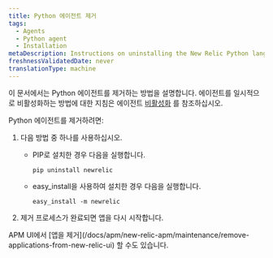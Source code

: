 ```yaml
---
title: Python 에이전트 제거
tags:
  - Agents
  - Python agent
  - Installation
metaDescription: Instructions on uninstalling the New Relic Python language agent.
freshnessValidatedDate: never
translationType: machine
---
```


이 문서에서는 Python 에이전트를 제거하는 방법을 설명합니다. 에이전트를 일시적으로 비활성화하는 방법에 대한 지침은 에이전트 [비활성화](/docs/agents/manage-apm-agents/installation/disable-apm-agent#python) 를 참조하십시오.

Python 에이전트를 제거하려면:

1. 다음 방법 중 하나를 사용하십시오.

   * PIP로 설치한 경우 다음을 실행합니다.

     ```
     pip uninstall newrelic
     ```

   * easy_install을 사용하여 설치한 경우 다음을 실행합니다.

     ```
     easy_install -m newrelic
     ```

2. 제거 프로세스가 완료되면 앱을 다시 시작합니다.

<Callout variant="tip">
  APM UI에서 [앱을 제거](/docs/apm/new-relic-apm/maintenance/remove-applications-from-new-relic-ui) 할 수도 있습니다.
</Callout>